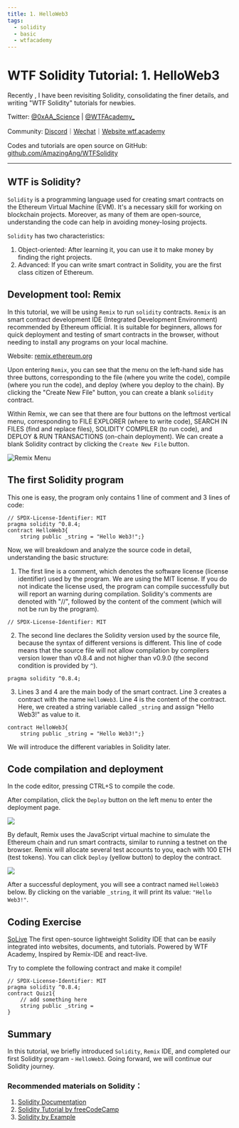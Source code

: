```yaml
---
title: 1. HelloWeb3
tags:
  - solidity
  - basic
  - wtfacademy
---
```



# WTF Solidity Tutorial: 1. HelloWeb3

<QuizProgress courseId={SOLIDITY_COURSE_ID} lessonId={SOLIDITY_BASIC_LESSON_ID_1}></QuizProgress>

Recently , I have been revisiting Solidity, consolidating the finer details, and writing "WTF Solidity" tutorials for newbies. 

Twitter: [@0xAA_Science](https://twitter.com/0xAA_Science) | [@WTFAcademy_](https://twitter.com/WTFAcademy_)

Community: [Discord](https://discord.gg/5akcruXrsk)｜[Wechat](https://docs.google.com/forms/d/e/1FAIpQLSe4KGT8Sh6sJ7hedQRuIYirOoZK_85miz3dw7vA1-YjodgJ-A/viewform?usp=sf_link)｜[Website wtf.academy](https://wtf.academy)

Codes and tutorials are open source on GitHub: [github.com/AmazingAng/WTFSolidity](https://github.com/AmazingAng/WTFSolidity)

-----

## WTF is Solidity?

`Solidity` is a programming language used for creating smart contracts on the Ethereum Virtual Machine (EVM). It's a necessary skill for working on blockchain projects. Moreover, as many of them are open-source, understanding the code can help in avoiding money-losing projects.


`Solidity` has two characteristics:

1. Object-oriented: After learning it, you can use it to make money by finding the right projects.
2. Advanced: If you can write smart contract in Solidity, you are the first class citizen of Ethereum.

## Development tool: Remix

In this tutorial, we will be using `Remix` to run `solidity` contracts. `Remix` is an smart contract development IDE (Integrated Development Environment) recommended by Ethereum official. It is suitable for beginners, allows for quick deployment and testing of smart contracts in the browser, without needing to install any programs on your local machine.

Website: [remix.ethereum.org](https://remix.ethereum.org)

Upon entering `Remix`, you can see that the menu on the left-hand side has three buttons, corresponding to the file (where you write the code), compile (where you run the code), and deploy (where you deploy to the chain). By clicking the "Create New File" button, you can create a blank `solidity` contract.

Within Remix, we can see that there are four buttons on the leftmost vertical menu, corresponding to FILE EXPLORER (where to write code), SEARCH IN FILES (find and replace files), SOLIDITY COMPILER (to run code), and DEPLOY & RUN TRANSACTIONS (on-chain deployment). We can create a blank Solidity contract by clicking the `Create New File` button.

![Remix Menu](./img/1-1.png)

## The first Solidity program

This one is easy, the program only contains 1 line of comment and 3 lines of code:

```solidity
// SPDX-License-Identifier: MIT
pragma solidity ^0.8.4;
contract HelloWeb3{
    string public _string = "Hello Web3!";}
```

Now, we will breakdown and analyze the source code in detail, understanding the basic structure: 

1. The first line is a comment, which denotes the software license (license identifier) used by the program. We are using the MIT license. If you do not indicate the license used, the program can compile successfully but will report an warning during compilation. Solidity's comments are denoted with "//", followed by the content of the comment (which will not be run by the program).

```solidity
// SPDX-License-Identifier: MIT
```

2. The second line declares the Solidity version used by the source file, because the syntax of different versions is different. This line of code means that the source file will not allow compilation by compilers version lower than v0.8.4 and not higher than v0.9.0 (the second condition is provided by `^`).

```solidity
pragma solidity ^0.8.4;
```
    
3. Lines 3 and 4 are the main body of the smart contract. Line 3 creates a contract with the name `HelloWeb3`. Line 4 is the content of the contract. Here, we created a string variable called `_string` and assign "Hello Web3!" as value to it.

```solidity
contract HelloWeb3{
    string public _string = "Hello Web3!";}
```
We will introduce the different variables in Solidity later.

## Code compilation and deployment

In the code editor, pressing CTRL+S to compile the code.

After compilation, click the `Deploy` button on the left menu to enter the deployment page.

   ![](./img/1-2.png)

By default, Remix uses the JavaScript virtual machine to simulate the Ethereum chain and run smart contracts, similar to running a testnet on the browser. Remix will allocate several test accounts to you, each with 100 ETH (test tokens). You can click `Deploy` (yellow button) to deploy the contract.

   ![](./img/1-3.png)

After a successful deployment, you will see a contract named `HelloWeb3` below. By clicking on the variable `_string`, it will print its value: `"Hello Web3!"`.

## Coding Exercise

[SoLive](https://solive.wtf) The first open-source lightweight Solidity IDE that can be easily integrated into websites, documents, and tutorials. Powered by WTF Academy, Inspired by Remix-IDE and react-live.

Try to complete the following contract and make it compile!

```solidity solive height=400px
// SPDX-License-Identifier: MIT
pragma solidity ^0.8.4;
contract Quiz1{
    // add something here
    string public _string = 
}
```

## Summary

In this tutorial, we briefly introduced `Solidity`, `Remix` IDE, and completed our first Solidity program - `HelloWeb3`. Going forward, we will continue our Solidity journey.

### Recommended materials on Solidity：

1. [Solidity Documentation](https://docs.soliditylang.org/en/latest/)
2. [Solidity Tutorial by freeCodeCamp](https://www.youtube.com/watch?v=ipwxYa-F1uY)
2. [Solidity by Example](https://solidity-by-example.org/)

<QuizForm courseId={SOLIDITY_COURSE_ID} lessonId={SOLIDITY_BASIC_LESSON_ID_1}></QuizForm>

